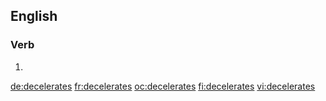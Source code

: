 ==English==

===Verb===
{{head|en}}

# {{en-third-person singular of|decelerate}}

[[de:decelerates]]
[[fr:decelerates]]
[[oc:decelerates]]
[[fi:decelerates]]
[[vi:decelerates]]